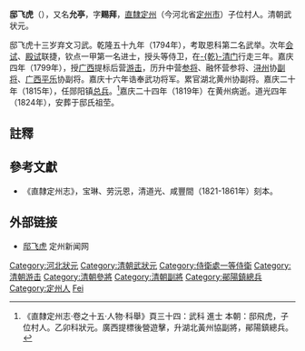'''邸飞虎'''（{{bd|1769年||1819年||Di邸}}），又名'''允亭'''，字'''赐拜'''，[[直隸|直隸]][[定州|定州]]（今河北省[[定州市|定州市]]）子位村人。清朝武状元。

邸飞虎十三岁弃文习武。乾隆五十九年（1794年），考取恩科第二名武举。次年[[会试|会试]]、[[殿试|殿试]]联捷，钦点一甲第一名进士，授头等侍卫，在[[乾清门|-{乾}-清门]]行走三年。嘉庆四年（1799年），授[[广西|广西]]提标后营[[游击|游击]]，历升中营[[参将|参将]]、融怀营参将、[[浔州|浔州]]协[[副将|副将]]、[[广西|广西]][[平乐|平乐]]协副将。嘉庆十六年诰奉武功将军。累官湖北黄州协副将。嘉庆二十年（1815年），任郧阳镇[[总兵|总兵]]。<ref>《直隸定州志·卷之十五·人物·科舉》頁三十四：武科 進士 本朝：邸飛虎，子位村人。乙卯科狀元。廣西提標後營遊擊，升湖北黃州協副將，鄖陽鎮總兵。</ref>嘉庆二十四年（1819年）在黄州病逝。道光四年（1824年），安葬于邸氏祖茔。

==註釋==
{{reflist}}

==參考文獻==
*《直隸定州志》，宝琳、劳沅恩，清道光、咸豐間（1821-1861年）刻本。

==外部链接==
*[http://www.dingzhoudaily.com/news/dzmr/2009/114/09114103218589152KHDHF0H98BJ4B.htm 邸飞虎]{{dead link|date=2018年4月 |bot=InternetArchiveBot |fix-attempted=yes }} 定州新闻网


{{乾隆六十年乙卯恩科武殿試金榜}}
{{DEFAULTSORT:Di邸}}
[[Category:河北狀元|Category:河北狀元]]
[[Category:清朝武狀元|Category:清朝武狀元]]
[[Category:侍衛處一等侍衛|Category:侍衛處一等侍衛]]
[[Category:清朝游击|Category:清朝游击]]
[[Category:清朝參將|Category:清朝參將]]
[[Category:清朝副將|Category:清朝副將]]
[[Category:鄖陽鎮總兵|Category:鄖陽鎮總兵]]
[[Category:定州人|Category:定州人]]
[[Category:邸姓|Fei]]